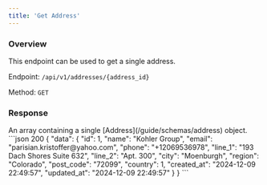 ```yaml
---
title: 'Get Address'
---
```


### Overview

This endpoint can be used to get a single address.

Endpoint: `/api/v1/addresses/{address_id}`

Method: `GET`

### Response

<ResponseField name="data" type="array" required>
    An array containing a single [Address](/guide/schemas/address) object.
</ResponseField>

<ResponseExample>
    ```json 200
    {
        "data": {
            "id": 1,
            "name": "Kohler Group",
            "email": "parisian.kristoffer@yahoo.com",
            "phone": "+12069536978",
            "line_1": "193 Dach Shores Suite 632",
            "line_2": "Apt. 300",
            "city": "Moenburgh",
            "region": "Colorado",
            "post_code": "72099",
            "country": 1,
            "created_at": "2024-12-09 22:49:57",
            "updated_at": "2024-12-09 22:49:57"
        }
    }
    ```
</ResponseExample>